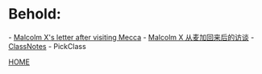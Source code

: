 =Behold:=
- [[Malcolm X's letter after visiting Mecca]]
- [[Malcolm X 从麦加回来后的访谈]]
- [[classnotes/ClassNotes|ClassNotes]]
- PickClass

[[index|HOME]]
